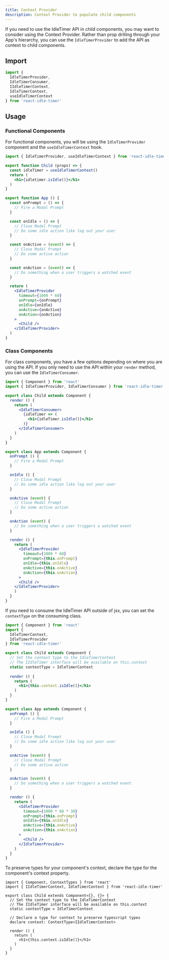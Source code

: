 ```yaml
---
title: Context Provider
description: Context Provider to populate child components
---
```


If you need to use the IdleTimer API in child components, you may want to
consider using the Context Provider. Rather than prop drilling through your 
App's hierarchy, you can use the `IdleTimerProvider` to add the API as context 
to child components.

## Import

```ts
import { 
  IdleTimerProvider, 
  IdleTimerConsumer, 
  IIdleTimerContext, 
  IdleTimerContext,
  useIdleTimerContext
} from 'react-idle-timer'
```

## Usage

### Functional Components

For functional components, you will be using the `IdleTimerProvider` component
and the `useIdleTimerContext` hook. 

```jsx
import { IdleTimerProvider, useIdleTimerContext } from 'react-idle-timer'

export function Child (props) => {
  const idleTimer = useIdleTimerContext()
  return (
    <h1>{idletimer.isIdle()}</h1>
  )
}

export function App () {
  const onPrompt = () => {
    // Fire a Modal Prompt
  }

  const onIdle = () => {
    // Close Modal Prompt
    // Do some idle action like log out your user
  }

  const onActive = (event) => {
    // Close Modal Prompt
    // Do some active action
  }

  const onAction = (event) => {
    // Do something when a user triggers a watched event
  }

  return (
    <IdleTimerProvider
      timeout={1000 * 60}
      onPrompt={onPrompt}
      onIdle={onIdle} 
      onActive={onActive}
      onAction={onAction}
    >
      <Child />
    </IdleTimerProvider>
  )
}
```

### Class Components

For class components, you have a few options depending on where you are using the
API. If you only need to use the API within your `render` method, you can use 
the `IdleTimerConsumer`.

```jsx
import { Component } from 'react'
import { IdleTimerProvider, IdleTimerConsumer } from 'react-idle-timer'

export class Child extends Component {
  render () {
    return (
      <IdleTimerConsumer>
        {idleTimer => (
          <h1>{idleTimer.isIdle()}</h1>
        )}
      </IdleTimerConsumer>
    )
  }
}

export class App extends Component {
  onPrompt () {
    // Fire a Modal Prompt
  }

  onIdle () {
    // Close Modal Prompt
    // Do some idle action like log out your user
  }

  onActive (event) {
    // Close Modal Prompt
    // Do some active action
  }

  onAction (event) {
    // Do something when a user triggers a watched event
  }

  render () {
    return (
      <IdleTimerProvider
        timeout={1000 * 60}
        onPrompt={this.onPrompt}
        onIdle={this.onIdle} 
        onActive={this.onActive}
        onAction={this.onAction}
      >
      <Child />
    </IdleTimerProvider>
    )
  }
}
```

If you need to consume the IdleTimer API outside of jsx, you can set the
`contextType` on the consuming class. 

```jsx
import { Component } from 'react'
import {
  IdleTimerContext,
  IdleTimerProvider
} from 'react-idle-timer'

export class Child extends Component {
  // Set the context type to the IdleTimerContext
  // The IIdleTimer interface will be available on this.context
  static contextType = IdleTimerContext
  
  render () {
    return (
      <h1>{this.context.isIdle()}</h1>
    )
  }
}

export class App extends Component {
  onPrompt () {
    // Fire a Modal Prompt
  }

  onIdle () {
    // Close Modal Prompt
    // Do some idle action like log out your user
  }

  onActive (event) {
    // Close Modal Prompt
    // Do some active action
  }

  onAction (event) {
    // Do something when a user triggers a watched event
  }

  render () {
    return (
      <IdleTimerProvider
        timeout={1000 * 60 * 30}
        onPrompt={this.onPrompt}
        onIdle={this.onIdle} 
        onActive={this.onActive}
        onAction={this.onAction}
      >
        <Child />
      </IdleTimerProvider>
    )
  }
}
```

To preserve types for your component's context, declare the type for the 
component's context property.

```tsx
import { Component, ContextTypes } from 'react'
import { IIdleTimerContext, IdleTimerContext } from 'react-idle-timer'

export class Child extends Component<{}, {}> {
  // Set the context type to the IdleTimerContext
  // The IIdleTimer interface will be available on this.context
  static contextType = IdleTimerContext

  // Declare a type for context to preserve typescript types
  declare context: ContextType<IIdleTimerContext>
  
  render () {
    return (
      <h1>{this.context.isIdle()}</h1>
    )
  }
}
```
